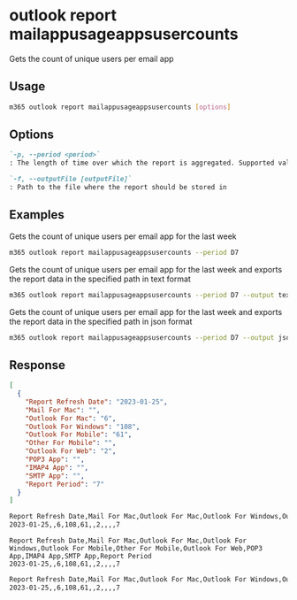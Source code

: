 
# outlook report mailappusageappsusercounts

Gets the count of unique users per email app

## Usage

```sh
m365 outlook report mailappusageappsusercounts [options]
```

## Options

```md defintion-list
`-p, --period <period>`
: The length of time over which the report is aggregated. Supported values `D7,D30,D90,D180`

`-f, --outputFile [outputFile]`
: Path to the file where the report should be stored in
```

<Global />

## Examples

Gets the count of unique users per email app for the last week

```sh
m365 outlook report mailappusageappsusercounts --period D7
```

Gets the count of unique users per email app for the last week and exports the report data in the specified path in text format

```sh
m365 outlook report mailappusageappsusercounts --period D7 --output text > "mailappusageappsusercounts.txt"
```

Gets the count of unique users per email app for the last week and exports the report data in the specified path in json format

```sh
m365 outlook report mailappusageappsusercounts --period D7 --output json > "mailappusageappsusercounts.json"
```

## Response

<Tabs>
  <TabItem value="JSON">

  ```json
  [
    {
      "Report Refresh Date": "2023-01-25",
      "Mail For Mac": "",
      "Outlook For Mac": "6",
      "Outlook For Windows": "108",
      "Outlook For Mobile": "61",
      "Other For Mobile": "",
      "Outlook For Web": "2",
      "POP3 App": "",
      "IMAP4 App": "",
      "SMTP App": "",
      "Report Period": "7"
    }
  ]
  ```

  </TabItem>
  <TabItem value="Text">

  ```txt
  Report Refresh Date,Mail For Mac,Outlook For Mac,Outlook For Windows,Outlook For Mobile,Other For Mobile,Outlook For Web,POP3 App,IMAP4 App,SMTP App,Report Period
  2023-01-25,,6,108,61,,2,,,,7
  ```

  </TabItem>
  <TabItem value="CSV">

  ```csv
  Report Refresh Date,Mail For Mac,Outlook For Mac,Outlook For Windows,Outlook For Mobile,Other For Mobile,Outlook For Web,POP3 App,IMAP4 App,SMTP App,Report Period
  2023-01-25,,6,108,61,,2,,,,7
  ```

  </TabItem>
  <TabItem value="Markdown">

  ```md
  Report Refresh Date,Mail For Mac,Outlook For Mac,Outlook For Windows,Outlook For Mobile,Other For Mobile,Outlook For Web,POP3 App,IMAP4 App,SMTP App,Report Period
  2023-01-25,,6,108,61,,2,,,,7
  ```

  </TabItem>
</Tabs>

